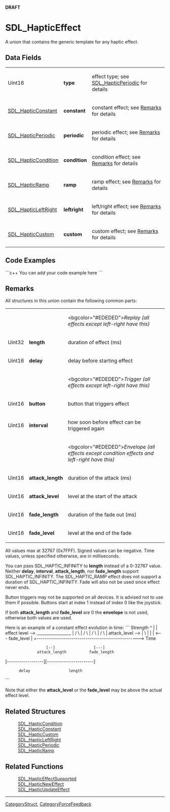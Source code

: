 '''DRAFT'''

= SDL_HapticEffect =
A union that contains the generic template for any haptic effect.


== Data Fields ==
{|
|Uint16
|'''type'''
|effect type; see [[SDL_HapticPeriodic]] for details
|-
|[[SDL_HapticConstant]]
|'''constant'''
|constant effect; see [[#Remarks|Remarks]] for details
|-
|[[SDL_HapticPeriodic]]
|'''periodic'''
|periodic effect; see [[#Remarks|Remarks]] for details
|-
|[[SDL_HapticCondition]]
|'''condition'''
|condition effect; see [[#Remarks|Remarks]] for details
|-
|[[SDL_HapticRamp]]
|'''ramp'''
|ramp effect; see [[#Remarks|Remarks]] for details
|-
|[[SDL_HapticLeftRight]]
|'''leftright'''
|left/right effect; see [[#Remarks|Remarks]] for details
|-
|[[SDL_HapticCustom]]
|'''custom'''
|custom effect; see [[#Remarks|Remarks]] for details
|}

== Code Examples ==
```c++
You can add your code example here
```

== Remarks ==
All structures in this union contain the following common parts:

{|
|
|
|<bgcolor="#EDEDED">''Replay (all effects except left-right have this)''
|-
|Uint32
|'''length'''
|duration of effect (ms)
|-
|Uint16
|'''delay'''
|delay before starting effect
|-
|
|
|<bgcolor="#EDEDED">''Trigger (all effects except left-right have this)''
|-
|Uint16
|'''button'''
|button that triggers effect
|-
|Uint16
|'''interval'''
|how soon before effect can be triggered again
|-
|
|
|<bgcolor="#EDEDED">''Envelope (all effects except condition effects and left-right have this)''
|-
|Uint16
|'''attack_length'''
|duration of the attack (ms)
|-
|Uint16
|'''attack_level'''
|level at the start of the attack
|-
|Uint16
|'''fade_length'''
|duration of the fade out (ms)
|-
|Uint16
|'''fade_level'''
|level at the end of the fade
|}

All values max at 32767 (0x7FFF).  Signed values can be negative.  Time values, unless specified otherwise, are in milliseconds.

You can pass SDL_HAPTIC_INFINITY to '''length''' instead of a 0-32767 value.  Neither '''delay''', '''interval''', '''attack_length''', nor '''fade_length''' support SDL_HAPTIC_INFINITY.
The SDL_HAPTIC_RAMP effect does not support a duration of SDL_HAPTIC_INFINITY.
Fade will also not be used since effect never ends.

<!-- Ramp sentence combined into this paragraph, separate in header.  The last sentence about Fade (from line 698 version f3c34d321289 SDL_haptic.h) is awkward and potentially confusing.  How could it be revised to make it more clear? -->

Button triggers may not be supported on all devices.  It is advised not to use them if possible.  Buttons start at index 1 instead of index 0 like the joystick.
<!-- Does this mean that the joystick itself is index 0 and the buttons are index >=1? -->

If both '''attack_length''' and '''fade_level''' are 0 the '''envelope''' is not used, otherwise both values are used.

Here is an example of a constant effect evolution in time:
```
Strength
^
|
|    effect level -->  _________________
|                     /                 \
|                    /                   \
|                   /                     \
|                  /                       \
| attack_level --> |                        \
|                  |                        |  <---  fade_level
|
+--------------------------------------------------> Time

                   [--]                 [---]
               attack_length          fade_length

[------------------][-----------------------]
       delay                 length
```

Note that either the '''attack_level''' or the '''fade_level''' may be above the actual effect level.

<!-- Note that some minor edits to the verbatim text in the header have been made and not noted above. -->

== Related Structures ==
:[[SDL_HapticCondition]]
:[[SDL_HapticConstant]]
:[[SDL_HapticCustom]]
:[[SDL_HapticLeftRight]]
:[[SDL_HapticPeriodic]]
:[[SDL_HapticRamp]]

== Related Functions ==
:[[SDL_HapticEffectSupported]]
:[[SDL_HapticNewEffect]]
:[[SDL_HapticUpdateEffect]]

----
[[CategoryStruct]], [[CategoryForceFeedback]]

